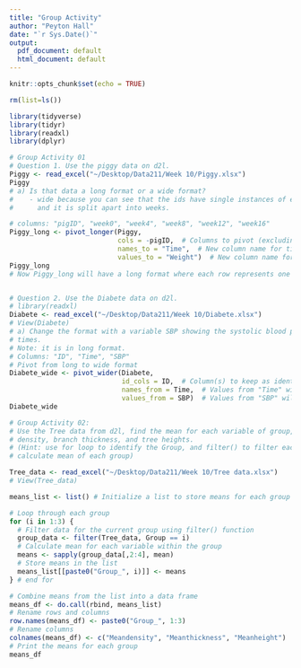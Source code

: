 ```yaml
---
title: "Group Activity"
author: "Peyton Hall"
date: "`r Sys.Date()`"
output:
  pdf_document: default
  html_document: default
---
```


```r
knitr::opts_chunk$set(echo = TRUE)
```

```r
rm(list=ls())
```

```r
library(tidyverse)
library(tidyr)
library(readxl)
library(dplyr)
```


```r
# Group Activity 01
# Question 1. Use the piggy data on d2l.
Piggy <- read_excel("~/Desktop/Data211/Week 10/Piggy.xlsx")
Piggy
# a) Is that data a long format or a wide format?
#    - wide because you can see that the ids have single instances of each one, 
#      and it is split apart into weeks.

# columns: "pigID", "week0", "week4", "week8", "week12", "week16"
Piggy_long <- pivot_longer(Piggy, 
                           cols = -pigID,  # Columns to pivot (excluding pigID)
                           names_to = "Time",  # New column name for time
                           values_to = "Weight")  # New column name for values
Piggy_long
# Now Piggy_long will have a long format where each row represents one observation for each pig at a specific time point


# Question 2. Use the Diabete data on d2l.
# library(readxl)
Diabete <- read_excel("~/Desktop/Data211/Week 10/Diabete.xlsx")
# View(Diabete)
# a) Change the format with a variable SBP showing the systolic blood pressure at different
# times.
# Note: it is in long format.
# Columns: "ID", "Time", "SBP"
# Pivot from long to wide format
Diabete_wide <- pivot_wider(Diabete,
                            id_cols = ID,  # Column(s) to keep as identifier(s)
                            names_from = Time,  # Values from "Time" will become column names
                            values_from = SBP)  # Values from "SBP" will populate the wide format columns
Diabete_wide

```

```r
# Group Activity 02:
# Use the Tree data from d2l, find the mean for each variable of group, branch
# density, branch thickness, and tree heights.
# (Hint: use for loop to identify the Group, and filter() to filter each group before you
# calculate mean of each group)

Tree_data <- read_excel("~/Desktop/Data211/Week 10/Tree data.xlsx")
# View(Tree_data)

means_list <- list() # Initialize a list to store means for each group

# Loop through each group
for (i in 1:3) {
  # Filter data for the current group using filter() function
  group_data <- filter(Tree_data, Group == i)
  # Calculate mean for each variable within the group
  means <- sapply(group_data[,2:4], mean)
  # Store means in the list
  means_list[[paste0("Group_", i)]] <- means
} # end for

# Combine means from the list into a data frame
means_df <- do.call(rbind, means_list)
# Rename rows and columns
row.names(means_df) <- paste0("Group_", 1:3)
# Rename columns
colnames(means_df) <- c("Meandensity", "Meanthickness", "Meanheight")
# Print the means for each group
means_df

```